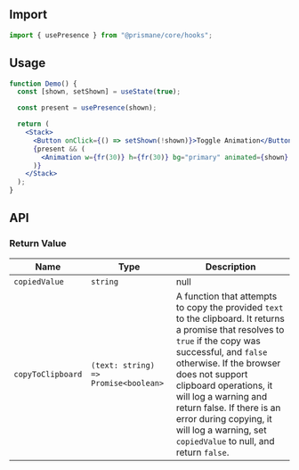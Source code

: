 ## Import

```js
import { usePresence } from "@prismane/core/hooks";
```

## Usage

```jsx
function Demo() {
  const [shown, setShown] = useState(true);

  const present = usePresence(shown);

  return (
    <Stack>
      <Button onClick={() => setShown(!shown)}>Toggle Animation</Button>
      {present && (
        <Animation w={fr(30)} h={fr(30)} bg="primary" animated={shown} />
      )}
    </Stack>
  );
}
```

## API

### Return Value

| Name              | Type                                 | Description                                                                                                                                                                                                                                                                                                                                                                     |
| ----------------- | ------------------------------------ | ------------------------------------------------------------------------------------------------------------------------------------------------------------------------------------------------------------------------------------------------------------------------------------------------------------------------------------------------------------------------------- |
| `copiedValue`     | `string`                             | null                                                                                                                                                                                                                                                                                                                                                                            |
| `copyToClipboard` | `(text: string) => Promise<boolean>` | A function that attempts to copy the provided `text` to the clipboard. It returns a promise that resolves to `true` if the copy was successful, and `false` otherwise. If the browser does not support clipboard operations, it will log a warning and return false. If there is an error during copying, it will log a warning, set `copiedValue` to null, and return `false`. |
